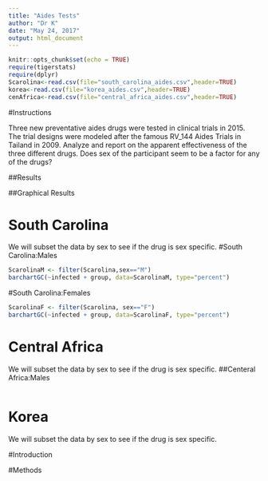 ---
title: "Aides Tests"
author: "Dr K"
date: "May 24, 2017"
output: html_document
---

```{r setup, include=FALSE}
knitr::opts_chunk$set(echo = TRUE)
require(tigerstats)
require(dplyr)
Scarolina<-read.csv(file="south_carolina_aides.csv",header=TRUE)
korea<-read.csv(file="korea_aides.csv",header=TRUE)
cenAfrica<-read.csv(file="central_africa_aides.csv",header=TRUE)
```

#Instructions

Three new preventative aides drugs were tested in clinical trials in 2015. The trial designs were modeled after the famous RV_144 Aides Trials in Tailand in 2009.  Analyze and report on the apparent effectiveness of the three different drugs. Does sex of the participant seem to be a factor for any of the drugs?

##Results

##Graphical Results


# South Carolina

We will subset the data by sex to see if the drug is sex specific.
#South Carolina:Males
```{r}
ScarolinaM <- filter(Scarolina,sex=="M")
barchartGC(~infected + group, data=ScarolinaM, type="percent")
```
#South Carolina:Females
```{r}
ScarolinaF <- filter(Scarolina, sex=="F")
barchartGC(~infected + group, data=ScarolinaF, type="percent")
```

# Central Africa

We will subset the data by sex to see if the drug is sex specific.
##Centeral Africa:Males
```{r}

```



# Korea

We will subset the data by sex to see if the drug is sex specific.

#Introduction 




#Methods








